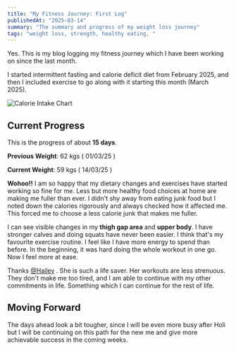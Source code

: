 ```yaml
---
title: "My Fitness Journey: First Log"
publishedAt: "2025-03-14"
summary: "The summary and progress of my weight loss journey"
tags: "weight loss, strength, healthy eating, "
---
```


Yes. This is my blog logging my fitness journey which I have been working on since the last month.

I started intermittent fasting and calorie deficit diet from February 2025, 
and then I included exercise to go along with it starting this month (March 2025).

<Image
  src="/photos/calorie-chart.jpg"
  alt="Calorie Intake Chart"
  width={640}
  height={500}
/>

## Current Progress

This is the progress of about  **15 days**.

**Previous Weight**: 62 kgs ( 01/03/25 )

**Current Weight**: 59 kgs ( 14/03/25 )

**Wohoo!!**
I am so happy that my dietary changes and exercises have started working so fine for me. 
Less but more healthy food choices at home are making me fuller than ever. 
I didn't shy away from eating junk food but I noted down the calories rigorously and always checked how it affected me. This forced me to choose a less calorie junk that makes me fuller.

I can see visible changes in my **thigh gap area** and **upper body**.
I have stronger calves and doing squats have never been easier. I think that's my favourite exercise routine.
I feel like I have more energy to spend than before. In the beginning, it was hard doing the whole workout in one go. Now I feel more at ease.

Thanks [@Hailey](https://www.youtube.com/@HaileyC.) . She is such a life saver.
Her workouts are less strenuous. They don't make me too tired, and I am able to continue with my other commitments in life. Something which I can continue for the rest of life.

## Moving Forward

The days ahead look a bit tougher, since I will be even more busy after Holi but I will be continuing on this path for the new me and give more achievable success in the coming weeks.

